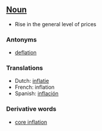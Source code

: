 ==[[Noun]]==

*Rise in the general level of prices

===Antonyms===

* [[deflation]]

===Translations===

*Dutch: [[inflatie]]
*French: inflation
*Spanish: [[inflación]]

===Derivative words===

*[[core inflation]]
